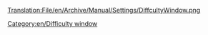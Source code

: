 [[Translation:File/en/Archive/Manual/Settings/DiffcultyWindow.png]]

[[Category:en/Difficulty window]]